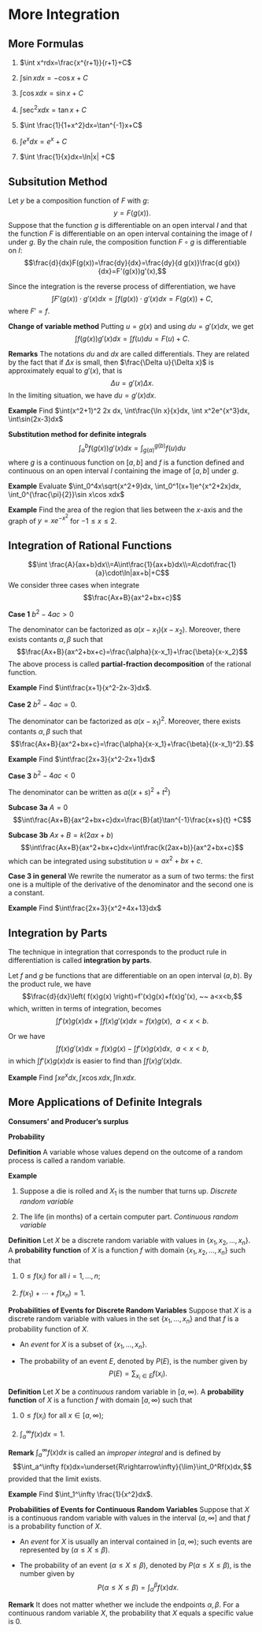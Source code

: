 # More Integration

## More Formulas

1. $\int x^rdx=\frac{x^{r+1}}{r+1}+C$

2. $\int \sin x dx=-\cos x +C$

3. $\int \cos x dx=\sin x +C$

4. $\int \sec^2 x dx =\tan x+C$

5. $\int \frac{1}{1+x^2}dx=\tan^{-1}x+C$

6. $\int e^xdx=e^x +C$

7. $\int \frac{1}{x}dx=\ln|x| +C$

## Subsitution Method

Let $y$ be a composition function of $F$ with $g$:
$$y=F(g(x)).$$
Suppose that the function $g$ is differentiable on an open interval $I$ and that the function $F$ is differentiable on an open interval containing the image of $I$ under $g$. By the chain rule, the composition function $F\circ g$ is differentiable on $I$:
$$\frac{d}{dx}F(g(x))=\frac{dy}{dx}=\frac{dy}{d g(x)}\frac{d g(x)}{dx}=F'(g(x))g'(x),$$

Since the integration is the reverse process of differentiation, we have 
$$\int F'(g(x))\cdot g'(x)dx=\int f(g(x))\cdot g'(x)dx=F(g(x))+C,$$
where $F'=f$.

**Change of variable method** Putting $u=g(x)$ and using $du=g'(x)dx$, we get
$$\int f(g(x))g'(x)dx=\int f(u)du=F(u)+C.$$

**Remarks** The notations $du$ and $dx$ are called differentials. They are related by the fact that if $\Delta x$ is small, then $\frac{\Delta u}{\Delta x}$ is approximately equal to $g'(x)$, that is 
$$\Delta u=g'(x)\Delta x.$$
In the limiting situation, we have $du=g'(x)dx$.

**Example** Find $\int(x^2+1)^2 2x dx, \int\frac{\ln x}{x}dx, \int x^2e^{x^3}dx, \int\sin(2x-3)dx$

**Substitution method for definite integrals**
$$\int_a^bf(g(x))g'(x)dx=\int_{g(a)}^{g(b)}f(u)du$$
where $g$ is a continuous function on $[a,b]$ and $f$ is a function defined and continuous on an open interval $I$ containing the image of $[a,b]$ under $g$.

**Example** Evaluate $\int_0^4x\sqrt{x^2+9}dx, \int_0^1(x+1)e^{x^2+2x}dx, \int_0^{\frac{\pi}{2}}\sin x\cos xdx$

**Example** Find the area of the region that lies between the $x$-axis and the graph of $y=xe^{-x^2}$ for $-1\le x\le 2$.

## Integration of Rational Functions

$$\int \frac{A}{ax+b}dx\\=A\int\frac{1}{ax+b}dx\\=A\cdot\frac{1}{a}\cdot\ln|ax+b|+C$$
We consider three cases when integrate 
$$\frac{Ax+B}{ax^2+bx+c}$$

**Case 1** $b^2-4ac>0$

The denominator can be factorized as $a(x-x_1)(x-x_2)$. Moreover, there exists contants $\alpha, \beta$ such that 
$$\frac{Ax+B}{ax^2+bx+c}=\frac{\alpha}{x-x_1}+\frac{\beta}{x-x_2}$$
The above process is called **partial-fraction decomposition** of the rational function.

**Example** Find $\int\frac{x+1}{x^2-2x-3}dx$.

**Case 2** $b^2-4ac=0$.

The denominator can be factorized as $a(x-x_1)^2$. Moreover, there exists contants $\alpha, \beta$ such that 
$$\frac{Ax+B}{ax^2+bx+c}=\frac{\alpha}{x-x_1}+\frac{\beta}{(x-x_1)^2}.$$

**Example** Find $\int\frac{2x+3}{x^2-2x+1}dx$

**Case 3** $b^2-4ac<0$

The denominator can be written as $a((x+s)^2+t^2)$

**Subcase 3a** $A=0$
$$\int\frac{Ax+B}{ax^2+bx+c}dx=\frac{B}{at}\tan^{-1}\frac{x+s}{t} +C$$

**Subcase 3b** $Ax+B=k(2ax+b)$
$$\int\frac{Ax+B}{ax^2+bx+c}dx=\int\frac{k(2ax+b)}{ax^2+bx+c}$$
which can be integrated using substitution $u=ax^2+bx+c$.

**Case 3 in general** We rewrite the numerator as a sum of two terms: the first one is a multiple of the derivative of the denominator and the second one is a constant.

**Example** Find $\int\frac{2x+3}{x^2+4x+13}dx$

## Integration by Parts

The technique in integration that corresponds to the product rule in differentiation is called **integration by parts**.

Let $f$ and $g$ be functions that are differentiable on an open interval $(a, b)$. By the product rule, we have 
$$\frac{d}{dx}\left( f(x)g(x) \right)=f'(x)g(x)+f(x)g'(x), ~~ a<x<b,$$
which, written in terms of integration,  becomes 
$$\int f'(x)g(x)dx + \int f(x)g'(x)dx =f(x)g(x), ~~ a<x<b. $$

Or we have 
$$\int f(x)g'(x)dx = f(x)g(x) - \int f'(x)g(x)dx, ~~ a<x<b,$$
in which $\int f'(x)g(x)dx$ is easier to find than $\int f(x)g'(x)dx$.

**Example** Find $\int xe^xdx, \int x\cos xdx, \int \ln x dx$.

## More Applications of Definite Integrals

**Consumers' and Producer's surplus**

**Probability**

**Definition** A variable whose values depend on the outcome of a random process is called a random variable.

**Example**

1. Suppose a die is rolled and $X_1$ is the number that turns up. *Discrete random variable*

2. The life (in months) of a certain computer part. *Continuous random variable*

**Definition** Let $X$ be a discrete random variable with values in $\{x_1,x_2,\ldots,x_n\}$. A **probability function** of $X$ is a function $f$ with domain $\{x_1,x_2,\ldots,x_n\}$ such that 

1. $0\le f(x_i)$ for all $i=1,\ldots,n$;

2. $f(x_1)+\cdots+f(x_n)=1$.

**Probabilities of Events for Discrete Random Variables** Suppose that $X$ is a discrete random variable with values in the set $\{x_1,\ldots,x_n\}$ and that $f$ is a probability function of $X$.

- An *event* for $X$ is a subset of $\{x_1,\ldots,x_n\}$.

- The probability of an event $E$, denoted by $P(E)$, is the number given by 
$$P(E)=\sum_{x_i\in E}f(x_i).$$

**Definition** Let $X$ be a *continuous* random variable in $[a,\infty)$. A **probability function** of $X$ is a function $f$ with domain $[a,\infty)$ such that 

1. $0\le f(x_i)$ for all $x\in[a,\infty)$;

2. $\int_a^\infty f(x)dx=1$.

**Remark** $\int_a^\infty f(x)dx$ is called an *improper integral* and is defined by 
$$\int_a^\infty f(x)dx=\underset{R\rightarrow\infty}{\lim}\int_0^Rf(x)dx,$$
provided that the limit exists.

**Example** Find $\int_1^\infty \frac{1}{x^2}dx$.

**Probabilities of Events for Continuous Random Variables** Suppose that $X$ is a continuous random variable with values in the interval $(a,\infty]$ and that $f$ is a probability function of $X$.

- An *event* for $X$ is usually an interval contained in $[a,\infty)$; such events are represented by $(\alpha\le X\le \beta)$.

- The probability of an event $(\alpha\le X\le\beta)$, denoted by $P(\alpha\le X\le\beta)$, is the number given by 
$$P(\alpha\le X\le\beta)=\int_\alpha^\beta f(x)dx.$$

**Remark** It does not matter whether we include the endpoints $\alpha,\beta$. For a continuous random variable $X$, the probability that $X$ equals a specific value is $0$.








